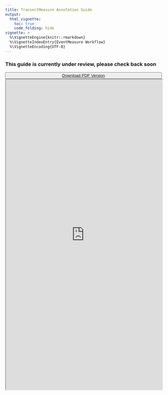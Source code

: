 ```yaml
---
title: TransectMeasure Annotation Guide
output:
  html_vignette:
    toc: true
    code_folding: hide
vignette: >
  %\VignetteEngine{knitr::rmarkdown}
  %\VignetteIndexEntry{EventMeasure Workflow}
  %\VignetteEncoding{UTF-8}
---
```


<h3> This guide is currently under review, please check back soon </h3>

<button class="btn" style="width:100%">
<a href="https://docs.google.com/document/d/1c0lo-wQbJqHk0GPm824wP3o2zVROBeT_G25M46eV6js/export?format=pdf"> <i class="fa fa-download"></i> Download PDF Version</a>
</button>

<iframe src="https://docs.google.com/document/d/e/2PACX-1vSRhXoEYYtMr-zCsy7zpCoSpKyMsQeFD2Az3KGgrHgWBOX--7a4goHYzE0czwlbkdPNkI_skPOuX4ky/pub?embedded=true" width = "100%" height = 1000>  </iframe>